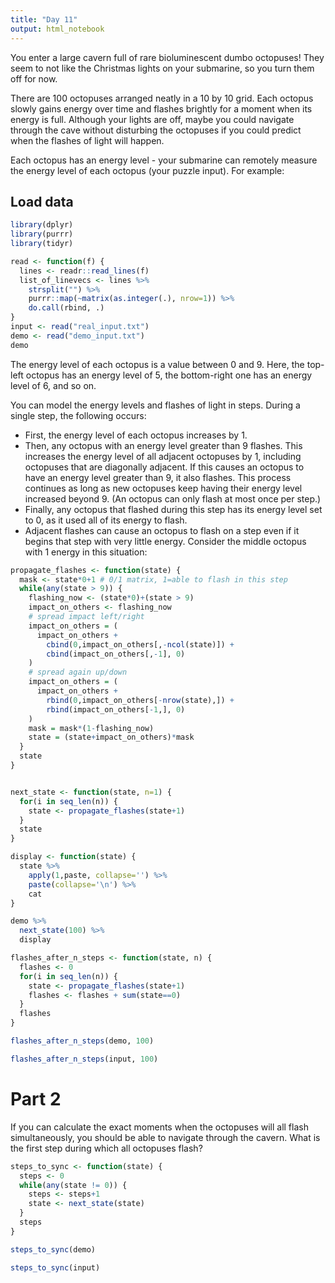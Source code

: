 ```yaml
---
title: "Day 11"
output: html_notebook
---
```


You enter a large cavern full of rare bioluminescent dumbo octopuses! They seem to not like the Christmas lights on your submarine, so you turn them off for now.

There are 100 octopuses arranged neatly in a 10 by 10 grid. Each octopus slowly gains energy over time and flashes brightly for a moment when its energy is full. Although your lights are off, maybe you could navigate through the cave without disturbing the octopuses if you could predict when the flashes of light will happen.

Each octopus has an energy level - your submarine can remotely measure the energy level of each octopus (your puzzle input). For example:

## Load data

```r
library(dplyr)
library(purrr)
library(tidyr)

read <- function(f) {
  lines <- readr::read_lines(f)
  list_of_linevecs <- lines %>%
    strsplit("") %>%
    purrr::map(~matrix(as.integer(.), nrow=1)) %>%
    do.call(rbind, .)
}
input <- read("real_input.txt")
demo <- read("demo_input.txt")
demo
```

The energy level of each octopus is a value between 0 and 9. Here, the top-left octopus has an energy level of 5, the bottom-right one has an energy level of 6, and so on.

You can model the energy levels and flashes of light in steps. During a single step, the following occurs:

* First, the energy level of each octopus increases by 1.
* Then, any octopus with an energy level greater than 9 flashes. This increases the energy level of all adjacent octopuses by 1, including octopuses that are diagonally adjacent. If this causes an octopus to have an energy level greater than 9, it also flashes. This process continues as long as new octopuses keep having their energy level increased beyond 9. (An octopus can only flash at most once per step.)
* Finally, any octopus that flashed during this step has its energy level set to 0, as it used all of its energy to flash.
* Adjacent flashes can cause an octopus to flash on a step even if it begins that step with very little energy. Consider the middle octopus with 1 energy in this situation:

```r
propagate_flashes <- function(state) {
  mask <- state*0+1 # 0/1 matrix, 1=able to flash in this step
  while(any(state > 9)) {
    flashing_now <- (state*0)+(state > 9)
    impact_on_others <- flashing_now
    # spread impact left/right
    impact_on_others = (
      impact_on_others +
        cbind(0,impact_on_others[,-ncol(state)]) +
        cbind(impact_on_others[,-1], 0)
    )
    # spread again up/down
    impact_on_others = (
      impact_on_others +
        rbind(0,impact_on_others[-nrow(state),]) +
        rbind(impact_on_others[-1,], 0)
    )
    mask = mask*(1-flashing_now)
    state = (state+impact_on_others)*mask
  }
  state
}


next_state <- function(state, n=1) {
  for(i in seq_len(n)) {
    state <- propagate_flashes(state+1)
  }
  state
}

display <- function(state) {
  state %>%
    apply(1,paste, collapse='') %>%
    paste(collapse='\n') %>%
    cat
}
```

```r
demo %>%
  next_state(100) %>%
  display
```

```r
flashes_after_n_steps <- function(state, n) {
  flashes <- 0
  for(i in seq_len(n)) {
    state <- propagate_flashes(state+1)
    flashes <- flashes + sum(state==0)
  }
  flashes
}
```

```r
flashes_after_n_steps(demo, 100)
```

```r
flashes_after_n_steps(input, 100)
```


# Part 2

If you can calculate the exact moments when the octopuses will all flash simultaneously, you should be able to navigate through the cavern. What is the first step during which all octopuses flash?


```r
steps_to_sync <- function(state) {
  steps <- 0
  while(any(state != 0)) {
    steps <- steps+1
    state <- next_state(state)
  }
  steps
}
```

```r
steps_to_sync(demo)
```


```r
steps_to_sync(input)
```
